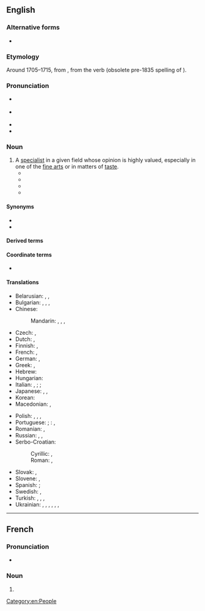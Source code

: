 ==English==

===Alternative forms===
* {{l|en|connaisseur}}

===Etymology===
{{root|en|ine-pro|*ǵneh₃-}}
Around 1705–1715, from {{bor|en|fr|connoisseur}}, from the verb {{m|fr|connoître}} (obsolete pre-1835 spelling of {{m|fr|connaître||to know}}).

===Pronunciation===
* {{a|GA}} {{IPA|en|/ˌkɑnəˈsɝ/|/ˌkɑnəˈsʊɹ/}}
* {{a|RP}} {{IPA|en|/ˌkɒnəˈsɜː/|/ˌkɒnəˈsʊə/}}
* {{audio|en|LL-Q1860 (eng)-Vealhurl-connoisseur.wav|Audio (Southern England)}}
* {{rhymes|en|ɜː(ɹ)|ʊə(ɹ)|s=3}}

===Noun===
{{wp}}
{{en-noun}}

# A [[specialist]] in a given field whose opinion is highly valued, especially in one of the [[fine arts]] or in matters of [[taste]].
#* {{RQ:Austen Sense and Sensibility|chapter=III|volume=I|passage=It is evident, in spite of his frequent attention to her while she draws, that in fact he knows nothing of the matter. He admires as a lover, not as a '''connoisseur'''.}}
#* {{RQ:Eliot Middlemarch|chapter=XIX|passage=No; nonsense, Naumann! English ladies are not at everybody’s service as models. And you want to express too much with your painting. You would only have made a better or worse portrait with a background which every '''connoisseur''' would give a different reason for or against.}}
#* {{RQ:Stevenson Treasure Island|passage=This, when it was brought to him, he drank slowly, like a '''connoisseur''', lingering on the taste and still looking about him at the cliffs and up at our signboard.}}
#* {{quote-journal|en|author=Bob Morris|title=The Age of Dissonance|work=The New York Times|date=2002-10-20|url=https://www.nytimes.com/2002/10/20/style/the-age-of-dissonance-connoisseurship-runneth-over.html|issn=0362-4331|passage=Real '''connoisseurs''' know that to nose and taste properly you have to add still water to your tulip-shaped glass so that the alcohol doesn't overwhelm you.}}

====Synonyms====
* {{l|en|maven}}
* {{l|en|cognoscente}}

====Derived terms====
{{der4|en
|connoisseurdom
|connoisseurial
|connoisseurly
|connoisseurship
}}

====Coordinate terms====
* {{l|en|connoisseuse}} {{q|informal, very rare}}

====Translations====
{{trans-top|specialist whose opinion is valued}}
* Belarusian: {{t|be|зна́вец|m}}, {{t|be|знато́к|m}}, {{t|be|зна́ўца|m}}
* Bulgarian: {{t+|bg|познава́ч|m}}, {{t|bg|познава́чка|f}}, {{t+|bg|цени́тел|m}}, {{t|bg|цени́телка|f}} {{qualifier|of art, beauty}}
* Chinese:
*: Mandarin: {{t|cmn|鑒定家}}, {{t|cmn|鉴定家|tr=jiàndìngjiā}}, {{t|cmn|鑑賞家}}, {{t|cmn|鉴赏家|tr=jiànshǎngjiā}}
* Czech: {{t+|cs|znalec|m}}, {{t+|cs|znalkyně|f}}
* Dutch: {{t+|nl|kenner|m}}, {{t+|nl|deskundige|m}}
* Finnish: {{t+|fi|tuntija}}, {{t|fi|erikoistuntija}}
* French: {{t+|fr|connaisseur|m}}, {{t+|fr|connaisseuse|f}}
* German: {{t+|de|Kenner|m}}, {{t+|de|Kennerin|f}}
* Greek: {{t+|el|ειδήμων|m|f}}, {{t+|el|κονεσέρ|m|f}}
* Hebrew: {{t+|he|מומחה|m|tr=mumkhé|alt=מומחה \ מֻמְחֶה}}
* Hungarian: {{t+|hu|műértő}}
* Italian: {{t+|it|intenditore|m}}, {{t+|it|conoscitore|m}}; {{t+|it|esperto|m}}; {{t|it|connaisseur|m}}
* Japanese: {{t|ja|鑑定家|tr=かんていか, kanteika}}, {{t|ja|目利き|tr=めきき, mekiki}}, {{t|ja|鑑識家|tr=かんしきか, kanshikika}}
* Korean: {{t|ko|감정가(鑑定家)}}
* Macedonian: {{t|mk|познавач|m}}, {{t|mk|познавачка|m}}
{{trans-mid}}
* Polish: {{t+|pl|koneser|m}}, {{t|pl|koneserka|f}}, {{t+|pl|znawca|m}}, {{t+|pl|znawczyni|f}}
* Portuguese: {{t+|pt|connaisseur|m}}; {{q|Brazil}}: {{t+|pt|conhecedor|m}}, {{t+|pt|perito|m}}
* Romanian: {{t+|ro|cunoscător|m}}, {{t+|ro|cunoscătoare|f}}
* Russian: {{t+|ru|знато́к|m}}, {{t+|ru|цени́тель|m}}, {{t+|ru|цени́тельница|f}} {{q|of art, beauty}}
* Serbo-Croatian:
*: Cyrillic: {{t+|sh|зна́лац|m}}, {{t|sh|ѐксперт|m}}
*: Roman: {{t+|sh|ználac|m}}, {{t+|sh|èkspert|m}}
* Slovak: {{t|sk|znalec|m}}, {{t|sk|znalkyňa|f}}
* Slovene: {{t|sl|poznavalec|m}}, {{t|sl|poznavalka|f}}
* Spanish: {{t|es|connaisseur|m}}; {{t|es|connoisseur|m}}
* Swedish: {{t+|sv|konnässör|c}}, {{t+|sv|kännare|c}}
* Turkish: {{t+|tr|meraklı}} {{q|taste}}, {{t+|tr|mütehassıs}}, {{t+|tr|uzman}}, {{qualifier|taste}} {{t+|tr|erbap}}
* Ukrainian: {{t|uk|знаве́ць|m}}, {{t+|uk|ціни́тель|m}}, {{t+|uk|ціни́телька|f}} {{q|of art, beauty}}, {{t|uk|цінува́ч|m}}, {{t|uk|цінува́чка|f}}, {{t+|uk|цінува́льник|m}}, {{t+|uk|цінува́льниця|f}}
{{trans-bottom}}

[[Category:en:People]]

----

==French==

===Pronunciation===
* {{fr-IPA|connaisseur}}

===Noun===
{{fr-noun|m|f=+}}

# {{obsolete spelling of|fr|connaisseur}}
